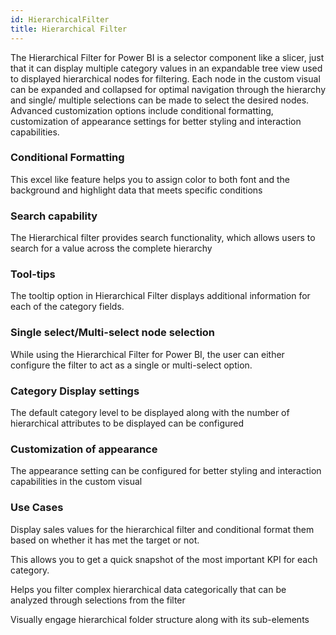 ```yaml
---
id: HierarchicalFilter
title: Hierarchical Filter
---
```

 

The Hierarchical Filter for Power BI is a selector component like a slicer, just that it can display multiple category values in an expandable tree view used to displayed hierarchical nodes for filtering. 
Each node in the custom visual can be expanded and collapsed for optimal navigation through the hierarchy and single/ multiple selections can be made to select the desired nodes. 
Advanced customization options include conditional formatting, customization of appearance settings for better styling and interaction capabilities.

### Conditional Formatting
This excel like feature helps you to assign color to both font and the background and highlight data that meets specific conditions

### Search capability
The Hierarchical filter provides search functionality, which allows users to search for a value across the complete hierarchy

### Tool-tips
The tooltip option in Hierarchical Filter displays additional information for each of the category fields.

### Single select/Multi-select node selection
While using the Hierarchical Filter for Power BI, the user can either configure the filter to act as a single or multi-select option.

### Category Display settings
The default category level to be displayed along with the number of hierarchical attributes to be displayed can be configured

### Customization of appearance
The appearance setting can be configured for better styling and interaction capabilities in the custom visual

### Use Cases
Display sales values for the hierarchical filter and conditional format them based on whether it has met the target or not.

This allows you to get a quick snapshot of the most important KPI for each category.

Helps you filter complex hierarchical data categorically that can be analyzed through selections from the filter

Visually engage hierarchical folder structure along with its sub-elements